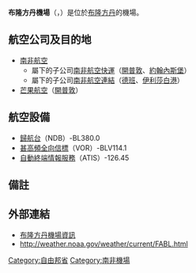 {{Airport infobox
| airport_name     = 布隆方丹機場<br>Bloemfontein Airport
| type             = 民用、軍用
| run by           = [[南非機場公司|南非機場公司]]和[[南非空軍|南非空軍]]
| location         = [[南非|南非]][[布隆方丹|布隆方丹]]
| elevation        = 4,457英尺（1,358米）
| website          = http://www.airports.co.za/home.asp?pid=1221 <br> http://www.af.mil.za/bases/afb_bloemspruit/
| IATA             = BFN
| ICAO             = FABL
| coordinates      = {{coord|29|05|38|S|026|18|14|E|type:airport_region:ZA}}
| runway1_heading  = 2/20
| runway1_feet     = 8,395
| runway1_meter    = 2,559
| runway1_surface  = [[柏油|柏油]]
| runway2_heading  = 12/30
| runway2_feet     = 7,201
| runway2_meter    = 2,195
| runway2_surface  = 柏油
| footnotes        = 來源：機場網頁<ref name=ACSA>[http://www.airports.co.za/home.asp?pid=1221 布隆方丹機場] {{webarchive|url=https://web.archive.org/web/20080507201606/http://www.airports.co.za/home.asp?pid=1221 |date=2008-05-07 }} - 官方網站</ref> 和 [[DAFIF|DAFIF]]<ref name=WAD>[http://worldaerodata.com/wad.cgi?id=SF82502&sch=FABL]</ref><ref name=GCM>[http://gc.kls2.com/airport/BFN]</ref>
}}

'''布隆方丹機場'''（{{lang-en|Bloemfontein Airport}}，{{airport codes|BFN|FABL}}）是位於[[布隆方丹|布隆方丹]]的機場。

==航空公司及目的地==
*[[南非航空|南非航空]]
**屬下的子公司[[南非航空快運|南非航空快運]]（[[開普敦|開普敦]]、[[約翰內斯堡|約翰內斯堡]]）
**屬下的子公司[[南非航空連結|南非航空連結]]（[[德班|德班]]、[[伊利莎白港|伊利莎白港]]）
*[[芒果航空|芒果航空]]（[[開普敦|開普敦]]）

== 航空設備 ==
*[[歸航台|歸航台]]（NDB）-BL380.0
*[[甚高頻全向信標|甚高頻全向信標]]（VOR）-BLV114.1
*[[自動終端情報服務|自動終端情報服務]]（ATIS）-126.45

== 備註 ==
<references/>

==外部連結==
*[https://web.archive.org/web/20060207221754/http://africa.cwsurf.de/Bloemfontein.htm  布隆方丹機場資訊{{en}}]
*http://weather.noaa.gov/weather/current/FABL.html {{Wayback|url=http://weather.noaa.gov/weather/current/FABL.html |date=20160304205004 }}

[[Category:自由邦省|Category:自由邦省]]
[[Category:南非機場|Category:南非機場]]